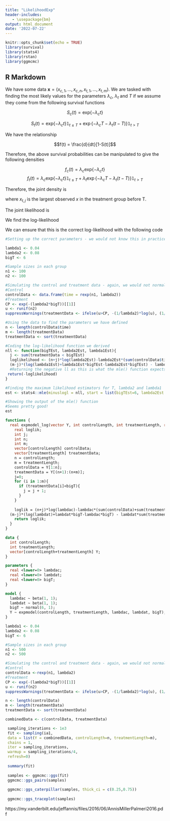 ```yaml
---
title: "LikelihoodExp"
header-includes:
   - \usepackage{bm}
output: html_document
date: '2022-07-22'
---
```


```r
knitr::opts_chunk$set(echo = TRUE)
library(survival)
library(stats4)
library(rstan)
library(ggmcmc)
```

## R Markdown

We have some data $\textbf{x}= (x_{c,1},\ldots,x_{c,n}, x_{t,1}, \ldots, x_{t, m})$. We are tasked with finding the most likely values for the parameters $\lambda_c$, $\lambda_t$ and $T$ if we assume they come from the following survival functions

$$S_c(t) = \text{exp}\{-\lambda_ct\}$$

$$S_t(t) = \text{exp}\{-\lambda_ct\}\mathbb{1}_{t\leq T}+\exp\{-\lambda_cT-\lambda_t(t-T)\}\mathbb{1}_{t>T}$$

We have the relationship

$$f(t) = \frac{d}{dt}[1-S(t)]$$

Therefore, the above survival probabilities can be manipulated to give the following densities

$$f_c(t) = \lambda_c\text{exp}\{-\lambda_ct\}$$
$$f_t(t) = \lambda_c\text{exp}\{-\lambda_ct\}\mathbb{1}_{t\leq T}+\lambda_t\exp\{-\lambda_cT-\lambda_t(t-T)\}\mathbb{1}_{t>T}$$

Therefore, the joint density is


\begin{align}
p(\textbf{x}|\lambda_c, \lambda_t,T) &= p(x_{c,1},\ldots,x_{c,n}|\lambda_c) \times p(x_{t,1},\ldots,x_{t,m}|\lambda_c,\lambda_t, T) \\
&= p(x_{c,1},\ldots,x_{c,n}|\lambda_c) \times p(x_{t,1},\ldots,x_{t,j}|\lambda_c) \times p(x_{t,j+1},\ldots,x_{t,m}|\lambda_c,\lambda_t, T),
\end{align}

where $x_{t,j}$ is the largest observed $x$ in the treatment group before T.

The joint likelihood is 

\begin{align}
\mathcal{L}(\lambda_c,\lambda_t, T|x_{c,1},\ldots,x_{c,n}, x_{t,1}, \ldots, x_{t, m}) &= \prod^n_{i=1} \lambda_c\text{exp}\{-\lambda_cx_{c,i}\} \times \prod^j_{k=1} \lambda_c\text{exp}\{-\lambda_cx_{t,k}\} \times \prod^m_{p=j+1} \lambda_t\text{exp}\{-\lambda_t(x_{t,p}-T)-\lambda_cT\} \\
&= \lambda_c^n\text{exp}(-\lambda_c \sum^n_{i=1}x_{c,i}) \times \lambda_c^j\text{exp}(-\lambda_c \sum^j_{k=1}x_{t,k}) \times \lambda_t^{m-j}\text{exp}\{(m-j)(\lambda_t T-\lambda_c T)-\lambda_t \sum^m_{p=j+1}x_{t,p}\}
\end{align}

We find the log-likelihood

\begin{align}
\text{log} \mathcal{L}(\lambda_c,\lambda_t, T|x_{c,1},\ldots,x_{c,n}, x_{t,1}, \ldots, x_{t, m}) &= n \text{log}\lambda_c-\lambda_c\sum^n_{i=1}x_{c,i}+j\text{log}\lambda_c-\lambda_c\sum^j_{k=1}x_{t,k}+(m-j)\text{log}\lambda_t+(m-j)(\lambda_t T-\lambda_c T)-\lambda_t\sum^m_{p=j+1}x_{t,p} \\
&= (n+j)\text{log}\lambda_c - \lambda_c\big(\sum^n_{i=1}x_{c,i}+\sum^j_{k=1}x_{t,k}\big) +(m-j)(\text{log}\lambda_t+\lambda_t T - \lambda_c T)-\lambda_t \sum^m_{p=j+1}x_{t,p}
\end{align}

We can ensure that this is the correct log-likelihood with the following code

```r
#Setting up the correct parameters - we would not know this in practice

lambda1 <- 0.04
lambda2 <- 0.08
bigT <- 6

#Sample sizes in each group
n1 <- 100
n2 <- 100

#Simulating the control and treatment data - again, we would not normally know the underlying structure, but for illustration this is okay
#Control
controlData <- data.frame(time = rexp(n1, lambda2))
#Treatment
CP <- exp(-(lambda2*bigT))[[1]]
u <- runif(n2)
suppressWarnings(treatmentData <- ifelse(u>CP, -(1/lambda2)*log(u), (1/lambda1)*(-log(u)-bigT*(lambda2-lambda1))))

#Using the data to find the parameters we have defined
n <- length(controlData$time)
m <- length(treatmentData)
treatmentData <- sort(treatmentData)

#Coding the log-likelihood function we derived
nll <- function(bigTEst, lambda2Est, lambda1Est){
  j <- sum(treatmentData < bigTEst)
  loglikelihood <- (n+j)*log(lambda2Est)-lambda2Est*(sum(controlData$time)+sum(treatmentData[1:j]))+
  (m-j)*(log(lambda1Est)+lambda1Est*bigTEst-lambda2Est*bigTEst) - lambda1Est*sum(treatmentData[(j+1):m])
  #Returning the negative ll as this is what the mle() function expects
 return(-loglikelihood)
}

#Finding the maximum likelihood estimators for T, lambda2 and lambda1
est <- stats4::mle(minuslogl = nll, start = list(bigTEst=6, lambda2Est = 0.01, lambda1Est = 0.01), lower=  list(bigTEst=0.5, lambda2Est = 0.0001, lambda1Est = 0.0001), upper = list(bigTEst = 60))

#Showing the output of the mle() function
#Seems pretty good!
est

```

```stan

functions {
  real expmodel_log(vector Y, int controlLength, int treatmentLength, real lambdac, real lambdat, real bigT) {
    real loglik;
    int j;
    int n;
    int m;
    vector[controlLength] controlData;
    vector[treatmentLength] treatmentData;
    n = controlLength;
    m = treatmentLength;
    controlData = Y[1:n];
    treatmentData = Y[(n+1):(n+m)];
    j=0;
    for (i in 1:m){
      if (treatmentData[i]<bigT){
        j = j + 1;
      }
    }
   
    loglik = (n+j)*log(lambdac)-lambdac*(sum(controlData)+sum(treatmentData[1:j]))+
  (m-j)*(log(lambdat)+lambdat*bigT-lambdac*bigT) - lambdat*sum(treatmentData[(j+1):(m)]);
    return loglik;
  }
}

data {
  int controlLength;
  int treatmentLength;
  vector[controlLength+treatmentLength] Y;
}

parameters {
  real <lower=0> lambdac;
  real <lower=0> lambdat;
  real <lower=0> bigT;
}

model {
  lambdac ~ beta(1, 1);
  lambdat ~ beta(1, 1);
  bigT ~ normal(6, 1);
  Y ~ expmodel(controlLength, treatmentLength, lambdac, lambdat, bigT);
}

```


```r

lambda1 <- 0.04
lambda2 <- 0.08
bigT <- 6

#Sample sizes in each group
n1 <- 500
n2 <- 500

#Simulating the control and treatment data - again, we would not normally know the underlying structure, but for illustration this is okay
#Control
controlData <-rexp(n1, lambda2)
#Treatment
CP <- exp(-(lambda2*bigT))[[1]]
u <- runif(n2)
suppressWarnings(treatmentData <- ifelse(u>CP, -(1/lambda2)*log(u), (1/lambda1)*(-log(u)-bigT*(lambda2-lambda1))))

n <- length(controlData)
m <- length(treatmentData)
treatmentData <- sort(treatmentData)

combinedData <- c(controlData, treatmentData)

 sampling_iterations <- 1e3
 fit <- sampling(ia1,
 data = list(Y = combinedData, controlLength=n, treatmentLength=m),
 chains = 1,
 iter = sampling_iterations,
 warmup = sampling_iterations/4,
 refresh=0)
 
 summary(fit)
 
 samples <- ggmcmc::ggs(fit)
 ggmcmc::ggs_pairs(samples)
 
 ggmcmc::ggs_caterpillar(samples, thick_ci = c(0.25,0.75))
 
 ggmcmc::ggs_traceplot(samples)
```


https://my.vanderbilt.edu/jeffannis/files/2016/06/AnnisMillerPalmeri2016.pdf




